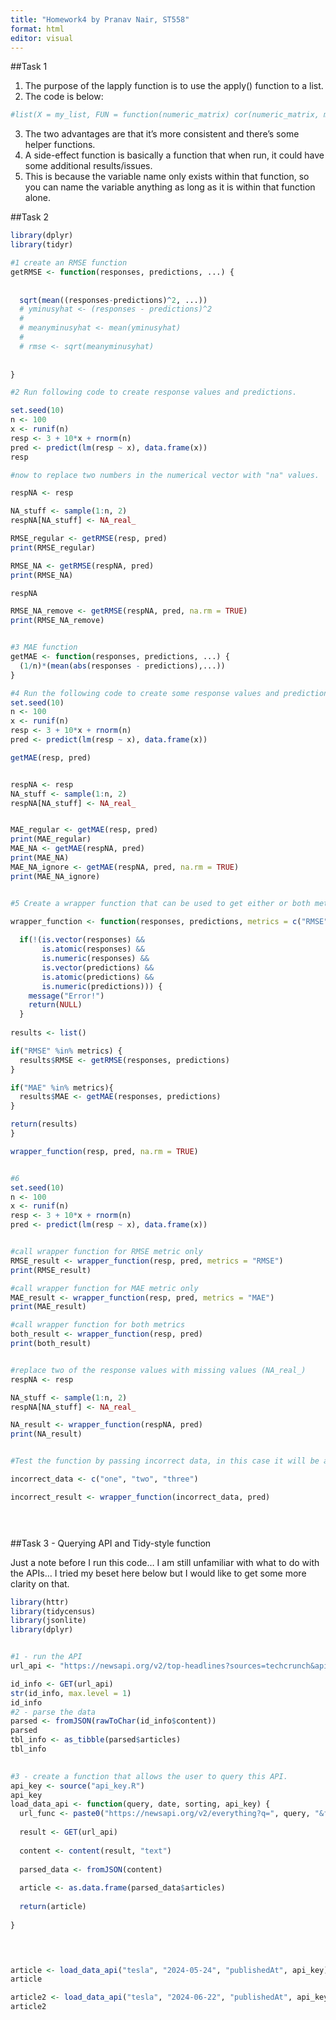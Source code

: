 ```yaml
---
title: "Homework4 by Pranav Nair, ST558"
format: html
editor: visual
---
```


##Task 1

1)  The purpose of the lapply function is to use the apply() function to a list.
2)  The code is below:

```r
#list(X = my_list, FUN = function(numeric_matrix) cor(numeric_matrix, method = "kendall"))
```

3)  The two advantages are that it's more consistent and there's some helper functions.
4)  A side-effect function is basically a function that when run, it could have some additional results/issues.
5)  This is because the variable name only exists within that function, so you can name the variable anything as long as it is within that function alone.


##Task 2

```r
library(dplyr)
library(tidyr)

#1 create an RMSE function
getRMSE <- function(responses, predictions, ...) {
  
  
  sqrt(mean((responses-predictions)^2, ...))
  # yminusyhat <- (responses - predictions)^2
  # 
  # meanyminusyhat <- mean(yminusyhat)
  # 
  # rmse <- sqrt(meanyminusyhat)
  
  
}

#2 Run following code to create response values and predictions.

set.seed(10)
n <- 100
x <- runif(n)
resp <- 3 + 10*x + rnorm(n)
pred <- predict(lm(resp ~ x), data.frame(x))
resp

#now to replace two numbers in the numerical vector with "na" values.

respNA <- resp

NA_stuff <- sample(1:n, 2)
respNA[NA_stuff] <- NA_real_

RMSE_regular <- getRMSE(resp, pred)
print(RMSE_regular)

RMSE_NA <- getRMSE(respNA, pred)
print(RMSE_NA)

respNA

RMSE_NA_remove <- getRMSE(respNA, pred, na.rm = TRUE)
print(RMSE_NA_remove)


#3 MAE function
getMAE <- function(responses, predictions, ...) {
  (1/n)*(mean(abs(responses - predictions),...))
}

#4 Run the following code to create some response values and predictions.
set.seed(10)
n <- 100
x <- runif(n)
resp <- 3 + 10*x + rnorm(n)
pred <- predict(lm(resp ~ x), data.frame(x))

getMAE(resp, pred)


respNA <- resp
NA_stuff <- sample(1:n, 2)
respNA[NA_stuff] <- NA_real_


MAE_regular <- getMAE(resp, pred)
print(MAE_regular)
MAE_NA <- getMAE(respNA, pred)
print(MAE_NA)
MAE_NA_ignore <- getMAE(respNA, pred, na.rm = TRUE)
print(MAE_NA_ignore)


#5 Create a wrapper function that can be used to get either or both metrics with one single function call. 

wrapper_function <- function(responses, predictions, metrics = c("RMSE", "MAE"), ...) {
  
  if(!(is.vector(responses) && 
       is.atomic(responses) && 
       is.numeric(responses) &&
       is.vector(predictions) &&
       is.atomic(predictions) &&
       is.numeric(predictions))) {
    message("Error!")
    return(NULL)
  }
  
results <- list()

if("RMSE" %in% metrics) {
  results$RMSE <- getRMSE(responses, predictions)
}

if("MAE" %in% metrics){
  results$MAE <- getMAE(responses, predictions)
}

return(results)
}

wrapper_function(resp, pred, na.rm = TRUE)


#6
set.seed(10)
n <- 100
x <- runif(n)
resp <- 3 + 10*x + rnorm(n)
pred <- predict(lm(resp ~ x), data.frame(x))


#call wrapper function for RMSE metric only
RMSE_result <- wrapper_function(resp, pred, metrics = "RMSE")
print(RMSE_result)

#call wrapper function for MAE metric only
MAE_result <- wrapper_function(resp, pred, metrics = "MAE")
print(MAE_result)

#call wrapper function for both metrics
both_result <- wrapper_function(resp, pred)
print(both_result)


#replace two of the response values with missing values (NA_real_)
respNA <- resp

NA_stuff <- sample(1:n, 2)
respNA[NA_stuff] <- NA_real_

NA_result <- wrapper_function(respNA, pred)
print(NA_result)


#Test the function by passing incorrect data, in this case it will be a character vector

incorrect_data <- c("one", "two", "three")

incorrect_result <- wrapper_function(incorrect_data, pred)


  
```

##Task 3 - Querying API and Tidy-style function

Just a note before I run this code... I am still unfamiliar with what to do with the APIs... I tried my beset here below but I would like to get some more clarity on that.

```r
library(httr)
library(tidycensus)
library(jsonlite)
library(dplyr)


#1 - run the API
url_api <- "https://newsapi.org/v2/top-headlines?sources=techcrunch&apiKey=3d1f81a3ce154208b6381c8654231a99"

id_info <- GET(url_api)
str(id_info, max.level = 1)
id_info
#2 - parse the data
parsed <- fromJSON(rawToChar(id_info$content))
parsed
tbl_info <- as_tibble(parsed$articles)
tbl_info
  

#3 - create a function that allows the user to query this API.
api_key <- source("api_key.R")
api_key
load_data_api <- function(query, date, sorting, api_key) {
  url_func <- paste0("https://newsapi.org/v2/everything?q=", query, "&from=", date, "&sortBy=", sorting, "&apiKey=", api_key) 
  
  result <- GET(url_api)
  
  content <- content(result, "text")
  
  parsed_data <- fromJSON(content)
  
  article <- as.data.frame(parsed_data$articles)
  
  return(article)
  
}



  
article <- load_data_api("tesla", "2024-05-24", "publishedAt", api_key)
article

article2 <- load_data_api("tesla", "2024-06-22", "publishedAt", api_key)
article2
```

